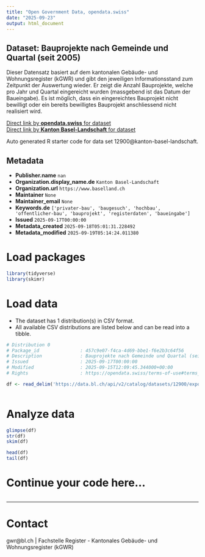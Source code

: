 ```yaml
---
title: "Open Government Data, opendata.swiss"
date: "2025-09-23"
output: html_document
---
```


## Dataset: Bauprojekte nach Gemeinde und Quartal (seit 2005)

Dieser Datensatz basiert auf dem kantonalen Gebäude- und Wohnungsregister (kGWR) und gibt den jeweiligen Informationsstand zum Zeitpunkt der Auswertung wieder. Er zeigt die Anzahl Bauprojekte, welche pro Jahr und Quartal eingereicht wurden (massgebend ist das Datum der Baueingabe). Es ist möglich, dass ein eingereichtes Bauprojekt nicht bewilligt oder ein bereits bewilligtes Bauprojekt anschliessend nicht realisiert wird.

[Direct link by **opendata.swiss** for dataset](https://opendata.swiss/de/dataset/bauprojekte-nach-gemeinde-und-quartal-seit-2005)<br>
[Direct link by **Kanton Basel-Landschaft** for dataset](https://data.bl.ch/explore/dataset/12900/)

Auto generated R starter code for data set 12900@kanton-basel-landschaft.

## Metadata

- **Publisher.name** `nan`
- **Organization.display_name.de** `Kanton Basel-Landschaft`
- **Organization.url** `https://www.baselland.ch`
- **Maintainer** `None`
- **Maintainer_email** `None`
- **Keywords.de** `['privater-bau', 'baugesuch', 'hochbau', 'offentlicher-bau', 'bauprojekt', 'registerdaten', 'baueingabe']`
- **Issued** `2025-09-17T00:00:00`
- **Metadata_created** `2025-09-18T05:01:31.228492`
- **Metadata_modified** `2025-09-19T05:14:24.011380`


# Load packages

```r

library(tidyverse)
library(skimr)

```

# Load data

-   The dataset has 1 distribution(s) in CSV format.
-   All available CSV distributions are listed below and can be read into a tibble.

```r

# Distribution 0
# Package_id               : 457c9e07-f4ca-4d69-bbe1-f6e2b3c64f56
# Description              : Bauprojekte nach Gemeinde und Quartal (seit 2005) (csv)
# Issued                   : 2025-09-17T00:00:00
# Modified                 : 2025-09-15T12:09:45.344000+00:00
# Rights                   : https://opendata.swiss/terms-of-use#terms_by

df <- read_delim('https://data.bl.ch/api/v2/catalog/datasets/12900/exports/csv?use_labels=true')



```

# Analyze data

```r

glimpse(df)
str(df)
skim(df)

head(df)
tail(df)

```

# Continue your code here...

```r

```

------------------------------------------------------------------------

# Contact

gwr@bl.ch | Fachstelle Register - Kantonales Gebäude- und Wohnungsregister (kGWR)
